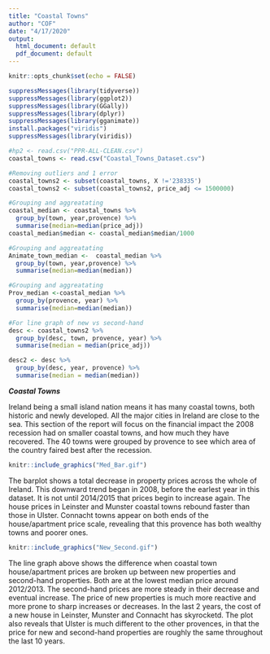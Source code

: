 ```yaml
---
title: "Coastal Towns"
author: "COF"
date: "4/17/2020"
output:
  html_document: default
  pdf_document: default
---
```


```r
knitr::opts_chunk$set(echo = FALSE)
```


```r
suppressMessages(library(tidyverse))
suppressMessages(library(ggplot2))
suppressMessages(library(GGally))
suppressMessages(library(dplyr))
suppressMessages(library(gganimate))
install.packages("viridis")
suppressMessages(library(viridis))

```

```r
#hp2 <- read.csv("PPR-ALL-CLEAN.csv")
coastal_towns <- read.csv("Coastal_Towns_Dataset.csv")

#Removing outliers and 1 error
coastal_towns2 <- subset(coastal_towns, X !='238335')
coastal_towns2 <- subset(coastal_towns2, price_adj <= 1500000)

#Grouping and aggreatating
coastal_median <- coastal_towns %>%
  group_by(town, year,provence) %>%
  summarise(median=median(price_adj))
coastal_median$median <- coastal_median$median/1000

#Grouping and aggreatating
Animate_town_median <-  coastal_median %>%
  group_by(town, year,provence) %>%
  summarise(median=median(median))

#Grouping and aggreatating
Prov_median <-coastal_median %>%
  group_by(provence, year) %>%
  summarise(median=median(median))

#For line graph of new vs second-hand
desc <- coastal_towns2 %>%
  group_by(desc, town, provence, year) %>%
  summarise(median = median(price_adj))

desc2 <- desc %>%
  group_by(desc, year, provence) %>%
  summarise(median = median(median))

```

***Coastal Towns***

Ireland being a small island nation means it has many coastal towns, both historic and newly developed. All the major cities in Ireland are close to the sea. This section of the report will focus on the financial impact the 2008 recession had on smaller coastal towns, and how much they have recovered. The 40 towns were grouped by provence to see which area of the country faired best after the recession.


```r
knitr::include_graphics("Med_Bar.gif")
```

The barplot shows a total decrease in property prices across the whole of Ireland. This downward trend began in 2008, before the earlest year in this dataset. It is not until 2014/2015 that prices begin to increase again. The house prices in Leinster and Munster coastal towns rebound faster than those in Ulster. Connacht towns appear on both ends of the house/apartment price scale, revealing that this provence has both wealthy towns and poorer ones.




```r
knitr::include_graphics("New_Second.gif")

```


The line graph above shows the difference when coastal town house/apartment prices are broken up between new properties and second-hand properties. Both are at the lowest median price around 2012/2013. The second-hand prices are more steady in their decrease and eventual increase. The price of new properties is much more reactive and more prone to sharp increases or decreases. In the last 2 years, the cost of a new house in Leinster, Munster and Connacht has skyrocketd. The plot also reveals that Ulster is much different to the other provences, in that the price for new and second-hand properties are roughly the same throughout the last 10 years.

